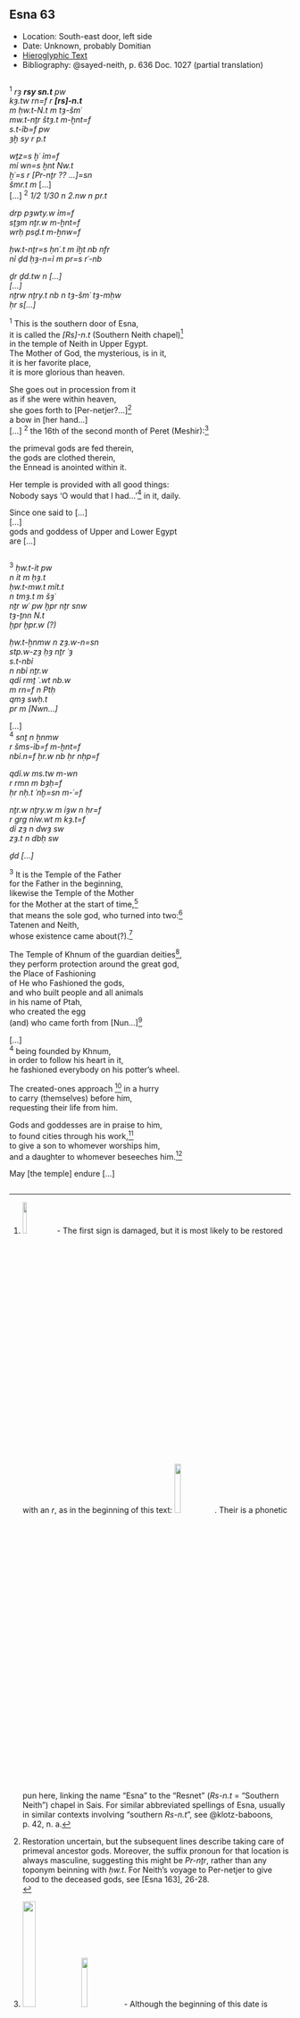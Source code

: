 ## Esna 63 {-}  
  
- Location: South-east door, left side  
- Date: Unknown, probably Domitian  
- [Hieroglyphic Text](https://www.ifao.egnet.net/uploads/publications/enligne/Temples-Esna002.pdf#page=208){target="_blank"}  
- Bibliography: @sayed-neith, p. 636 Doc. 1027 (partial translation)  
  
<style>  
  .col2 {  
    columns: 2 300px;         /* number of columns and width in pixels*/  
    -webkit-columns: 2 300px; /* chrome, safari */  
    -moz-columns: 2 300px;    /* firefox */  
    -webkit-column-break-inside: avoid;  
    -page-break-inside: avoid;  
    -break-inside: avoid;  
  }  
  
</style>  
  
  
<div class="col2">  
  
^1^ *rȝ* ***rsy sn.t*** *pw  *  
*kȝ.tw rn=f r* ***[rs]-n.t***     
  *m ḥw.t-N.t m tȝ-šmʿ  *  
*mw.t-nṯr štȝ.t m-ḫnt=f  *  
*s.t-ỉb=f pw  *  
  *ȝḫ sy r p.t  *  
  
*wṯz=s ḫʿ ỉm=f  *  
*mỉ wn=s ḫnt Nw.t  *  
*ḫʿ=s r [Pr-nṯr ?? ...]=sn  *  
*šmr.t m  * [...]  
[...] ^2^ *1/2 1/30 n 2.nw n pr.t  *  
   
     
*drp pȝwty.w ỉm=f  *  
*sṯȝm nṯr.w m-ḫnt=f  *  
*wrḥ psḏ.t m-ẖnw=f  *  
  
*ḥw.t-nṯr=s ḥnʿ.t m ỉḫt nb nfr  *  
*nỉ ḏd ḥȝ-n=ỉ m pr=s rʿ-nb  *  
  
*ḏr ḏd.tw n [...]  *  
*[...]   *  
*nṯrw nṯry.t nb n tȝ-šmʿ tȝ-mḥw   *  
  *ḥr s[...]  *  
  
^1^ This is the southern door of Esna,  
it is called the *[Rs]-n.t* (Southern Neith chapel)[^fn-63-1]  
  in the temple of Neith in Upper Egypt.  
The Mother of God, the mysterious, is in it,  
it is her favorite place,  
  it is more glorious than heaven.  
  
She goes out in procession from it  
  as if she were within heaven,  
she goes forth to [Per-netjer?...][^fn-63-2]  
a bow in [her hand...]  
[...] ^2^ the 16th of the second month of Peret (Meshir):[^fn-63-3]  
  
 the primeval gods are fed therein,  
 the gods are clothed therein,  
 the Ennead is anointed within it.  
  
Her temple is provided with all good things:  
Nobody says 'O would that I had...'[^fn-63-4] in it, daily.  
  
Since one said to [...]  
[...]  
gods and goddess of Upper and Lower Egypt  
   are [...]  
  
</div>  
  
[^fn-63-1]: ![](images/63_1.png){width=12%} - The first sign is damaged, but it is most likely to be restored with an *r*, as in the beginning of this text: ![](images/63_2.png){width=15%}. Their is a phonetic pun here, linking the name "Esna" to the "Resnet" (*Rs-n.t* = "Southern Neith") chapel in Sais. For similar abbreviated spellings of Esna, usually in similar contexts involving "southern *Rs-n.t*", see @klotz-baboons, p. 42, n. a.  
[^fn-63-2]: Restoration uncertain, but the subsequent lines describe taking care of primeval ancestor gods. Moreover, the suffix pronoun for that location is always masculine, suggesting this might be *Pr-nṯr*, rather than any toponym beinning with *ḥw.t*. For Neith's voyage to Per-netjer to give food to the deceased gods, see [Esna 163], 26-28.  
<!-- to do: check Schott, RdE 19, 1967, 109, n. 7; apparently he restores both as Rsn.t-->  
[^fn-63-3]: ![](images/63_3.png){width=22%}![](images/63_4.png){width=15%} - Although the beginning of this date is damaged, it appears to be: 1/2 + 1/30 = 15 + 1 = 16. However, there is no entry for 16 Meshir in the festival calendar from Esna. Rather, there is one ceremony for Neith on 8 Meshir (@sauneron-5, pp. 18-19, with n. d), and another specifically for Neith of Lower Egypt on 17 Meshir (ibid). The latter option seems most likely, since it appears to mention a "Festival of the Bow (*ḥb šmr.t*) for (*n* < *m* < *Mnw*) the Lady of Sais" ([Esna 55], 9; different translation by @sauneron-5, p. 19, n. e), and Neith specifically carries her bow in this text as well.  
  
[^fn-63-4]: Note that this is precisely the phrase Neith herself says before creating Sais at the beginning of time *Esna* III, 2-6, 2; cf. @sauneron-5, p. 255, n. a. The same phrase is used for her temple in *Esna* VII, 587, 16; 634, 9.  
  
<div class="col2">  
  
^3^ *ḥw.t-ỉt pw *  
*n ỉt m ḥȝ.t  *  
*ḥw.t-mw.t mỉt.t*  
*n tmȝ.t m šȝʿ  *  
*nṯr wʿ pw ḫpr nṯr snw  *  
*tȝ-ṯnn N.t  *  
*ḫpr ḫpr.w (?) *  
    
*ḥw.t-ẖnmw n zȝ.w-n=sn  *  
  *stp.w-zȝ ḥȝ nṯr ʿȝ  *  
*s.t-nbỉ *  
  *n nbỉ nṯr.w  *  
  *qdỉ rmṯ ʿ.wt nb.w  *  
  *m rn=f n Ptḥ  *  
    *qmȝ swḥ.t *  
    *pr m [Nwn...]  *  
  
[...]      
^4^ *snṯ n ẖnmw  *  
   *r šms-ỉb=f m-ḫnt=f  *  
*nbỉ.n=f ḥr.w nb ḥr nḥp=f  *  
    
*qdỉ.w ms.tw m-wn  *  
  *r rmn m bȝḥ=f  *  
  *ḥr nḥ.t ʿnḫ=sn m-ʿ=f  *  
   
*nṯr.w nṯry.w m ỉȝw n ḥr=f  *  
  *r grg nỉw.wt m kȝ.t=f  *  
  *dỉ zȝ n dwȝ sw  *  
  *zȝ.t n dbḥ sw  *  
    
*ḏd [...]  *  
  
^3^ It is the Temple of the Father  
for the Father in the beginning,    
likewise the Temple of the Mother  
for the Mother at the start of time,[^fn-63-12]  
that means the sole god, who turned into two:[^fn-63-5]  
Tatenen and Neith,  
whose existence came about(?).[^fn-63-6]  
  
The Temple of Khnum of the guardian deities[^fn-63-7],  
  they perform protection around the great god,  
the Place of Fashioning   
  of He who Fashioned the gods,  
  and who built people and all animals  
    in his name of Ptah,  
      who created the egg   
      (and) who came forth from [Nun...][^fn-63-8]  
        
[...]   
^4^ being founded by Khnum,  
  in order to follow his heart in it,  
he fashioned everybody on his potter's wheel.  
  
The created-ones approach [^fn-63-9] in a hurry  
  to carry (themselves) before him,  
  requesting their life from him.  
  
Gods and goddesses are in praise to him,  
  to found cities through his work,[^fn-63-11]  
  to give a son to whomever worships him,  
    and a daughter to whomever beseeches him.[^fn-63-10]  
      
May [the temple] endure [...]  
  
</div>  
  
[^fn-63-12]: Epithet of Neith immediately above this text: [Esna 62], 6.  
  
[^fn-63-5]: ![](images/63_5.png){width=22%} - A frequent epithet at Esna, which appears to refer to a primeval Kematef serpent (Neith) creating a similar, ophidian demiurge  (Khnum-Tatenen); cf. @klotz-caesar, pp. 173-173. The mother and father serpents are said to be indistinguishable in [Esna 65], 2.  
  
[^fn-63-6]: ![](images/63_6.png){width=25%} - Thanks to acrophony, Tatenen (*TN*) and Neith (*NT*) can be written as palindromes, as in the parallel [Esna 104], 4. Elsewhere this happens with a vulture (*n*) and scarab (*t*) (e.g. [Esna 71],6; cf. @lieven-toricht), so it is less clear what the two scarabs are doing here. They either refer to each divinity, or this is the beginning of a standard epithet such as occurs in [Esna 104, 4]: *ḫpr ḫpr.w, ḫpr ḫprw nb m-ḫt [ḫpr=sn]*.  
  
[^fn-63-7]: For these gods in general, cf. *goyon-gardiens.  
  
[^fn-63-8]: For this epithet of Ptah, creator of the primeval egg, see @mendel-karnak, pp. 44-51.   
  
[^fn-63-9]: ![](images/63_7.png){width=10%} - *Wb* II, 142, 7, records a rare term spelled this way, meaning "to show respect." Those examples seem to be related to the verb *hỉms*, "to approach respectfully" (*Wb* II, 484,4-8), hence the present translation.  
  
[^fn-63-10]: For this and similar epithets at Esna, cf. @klotz-baboons, pp. 38-39, n. c.  
  
[^fn-63-11]: Epithet of Khnum immediately above this text: [Esna 61], 6-7.